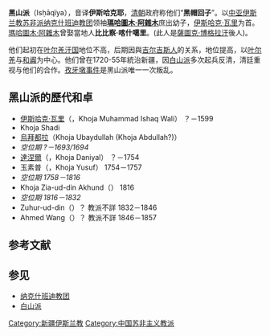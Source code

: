 {{中国伊斯兰教}}

'''黑山派'''（Isḥāqïya），音译'''伊斯哈克耶'''，[[清朝|清朝]]政府称他们“'''黑帽回子'''”。以[[中亚|中亚]][[伊斯兰教|伊斯兰教]][[苏非派|苏非派]][[纳克什班迪教团|纳克什班迪教团]]领袖'''[[瑪哈圖木·阿雜木|瑪哈圖木·阿雜木]]'''庶出幼子，[[伊斯哈克·瓦里|伊斯哈克·瓦里]]为首。[[瑪哈圖木·阿雜木|瑪哈圖木·阿雜木]]曾娶當地人'''比比察·喀什噶里'''。(此人是[[薩圖克·博格拉汗|薩圖克·博格拉汗]]後人)。

他们起初在[[叶尔羌汗国|叶尔羌汗国]]地位不高，后期因與[[吉尔吉斯人|吉尔吉斯人]]的关系，地位提高，以[[叶尔羌|叶尔羌]]与[[和阗|和阗]]为中心。他们曾在1720-55年統治新疆，因[[白山派|白山派]]多次起兵反清，清廷重视与他们的合作。[[孜牙墩事件|孜牙墩事件]]是黑山派唯一一次叛乱。

==黑山派的歷代和卓==
*[[伊斯哈克·瓦里|伊斯哈克·瓦里]]（{{lang|fa|محمد اسحاق ولی}}，Khoja Muhammad Ishaq Wali） ？－1599
*Khoja Shadi
*[[烏拜都拉|烏拜都拉]]（Khoja Ubaydullah (Khoja Abdullah?)）
*''空位期 ?－1693/1694''
*[[達涅爾|達涅爾]]（{{lang|fa|خواجہ دانیال}}，Khoja Daniyal） ？－1754
*玉素普（{{lang|fa|خواجہ یوسف}}，Khoja Yusuf） 1754－1757
*''空位期 1758－1816''
*Khoja Zia-ud-din Akhund（{{lang|fa|خواجہ ضیاء الدین آخوند}}） 1816
*''空位期 1816－1832''
*Zuhur-ud-din（{{lang|fa|ظہور الدین}}）？ 教派不詳 1832－1846
*Ahmed Wang（{{lang|fa|احمد وانگ}}）？ 教派不詳 1846－1857

== 参考文献 ==
{{Reflist}}

== 参见 ==
* [[纳克什班迪教团|纳克什班迪教团]]
* [[白山派|白山派]]

[[Category:新疆伊斯兰教|Category:新疆伊斯兰教]]
[[Category:中国苏非主义教派|Category:中国苏非主义教派]]